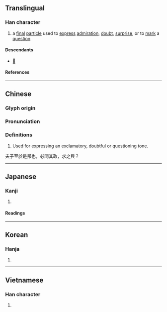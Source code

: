 {{also|欤}}
{{character info/new}}
==Translingual==

===Han character===
{{Han char|rn=76|rad=欠|as=14|sn=18|four=77882|canj=HCNO|ids=⿰與欠}}

# a [[final]] [[particle]] used to [[express]] [[admiration]], [[doubt]], [[surprise]], or to [[mark]] a [[question]]

====Descendants====
* [[𛀝]]

====References====
{{Han ref|kx=0573.010|dkj=16226|hdz=32152.100|uh=6B5F}}

----

==Chinese==
{{zh-forms|s=欤}}

===Glyph origin===
{{Han etym}}

===Pronunciation===
{{zh-pron
|m=yú
|c=jyu4
|mn=û
|mc=y
|oc=y
|ma=
|cat=part
}}

===Definitions===
{{zh-hanzi}}

#Used for expressing an exclamatory, doubtful or questioning tone.
夫子至於是邦也，必聞其政，求之與？

----

==Japanese==

===Kanji===
{{ja-kanji|grade=|rs=欠14|shin=欤}}

# {{defn|lang=ja|sort=欠14}}

====Readings====
{{ja-readings
|on=よ
|kun=か, や
}}

----

==Korean==

===Hanja===
{{ko-hanja|여}}

# {{defn|lang=ko|sort=欠14}}

----

==Vietnamese==

===Han character===
{{vi-readings|rs=欠14|reading=ru}}

# {{defn|lang=vi|sort=欠14}}
